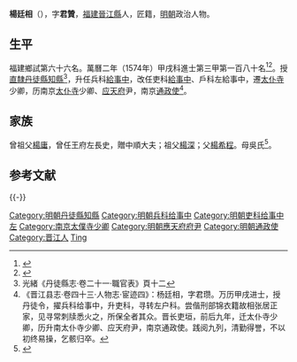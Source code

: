 {{明清人物信息框
| 姓名 = 楊廷相
| 原名 =
| 圖片名稱= 
| 圖片大小 =
| 圖片說明 = 
| 最高職務 = 南京通政使
| 國家 = 大明 
| 爵位 =
| 籍貫 = [[福建|福建]][[泉州府|泉州府]][[晉江縣|晉江縣]]
| 族裔 = 
| 旗籍 = 
| 字號 = 字君贊
| 諡號 =
| 出生日期 = 生年不詳
| 出生地點 = 
| 逝世日期 = 卒年不詳
| 逝世地點 =
| 墓葬 =
| 配偶 = 
| 親屬 = 
| 出身 =
* 萬曆二年甲戌科進士出身
| 經歷 =
| 著作 =  
}}
'''楊廷相'''（{{bd|？||？|catIdx=Y}}），字'''君贊'''，[[福建|福建]][[晉江縣|晉江縣]]人，匠籍，[[明朝|明朝]]政治人物。

== 生平 ==
福建鄉試第六十六名。萬曆二年（1574年）甲戌科進士第三甲第一百八十名<ref>{{Cite book|title=《皇明贡举考》卷五|last=（明）[[张朝瑞|张朝瑞]]|first=|publisher=《续修四库全书》史部第828册|year=|isbn=|location=|pages=}}</ref><ref>{{Cite book|title=贡举志五种 上|last=鲁小俊，江俊伟著|first=|publisher=武汉：武汉大学出版社|year=2009|isbn=978-7-307-07043-1|location=|pages=}}</ref>。授[[直隸|直隸]][[丹徒縣|丹徒縣]][[知縣|知縣]]<ref>光緒《丹徒縣志·卷二十一·職官表》頁十二</ref>，升任兵科[[給事中|給事中]]，改任吏科[[給事中|給事中]]、戶科左給事中，遷[[太仆寺|太仆寺]]少卿，历南京[[太仆寺|太仆寺]]少卿、[[应天府|应天府]]尹，南京[[通政使|通政使]]<ref>《晋江县志·卷四十三·人物志·宦迹四》：杨廷相，字君瓒。万历甲戌进士，授丹徒令，擢兵科给事中，升吏科，寻转左户科。尝偕刑部锦衣籍故相张居正家，见寻常刺牍悉火之，所保全者其众。晋长吏垣，前后九年，迁太仆寺少卿，历升南太仆寺少卿、应天府尹，南京通政使。践阅九列，清勤得誉，不以初终易操，乞骸归卒。</ref>。

==家族==
曾祖父[[楊庸|楊庸]]，曾任王府左長史，贈中順大夫；祖父[[楊深|楊深]]；父[[楊希程|楊希程]]。母吳氏<ref>{{Cite book|title=天一阁藏明代科举录选刊 登科录 点校本|last=龚延明主编|first=|publisher=宁波出版社|year=2016|isbn=978-7-5526-2320-8|location=宁波|pages=|quote=《天一閣藏明代科舉錄選刊.登科錄》之《萬曆二年甲戌科登科錄》}}</ref>。

==参考文献==
{{reflist}}

{{-}}
{{start box}}
{{s-off}}
{{succession box|[[徐一檟|徐一檟]]|[[徐桓|徐桓]]|[[南直隸|直隸]][[丹徒縣|丹徒縣]][[知縣|知縣]]|<small>萬曆三年（1575年）上任</small>}}
{{end box}}
{{萬曆二年甲戌科殿試金榜}}
{{DEFAULTSORT:Yang楊}}
[[Category:明朝丹徒縣知縣|Category:明朝丹徒縣知縣]]
[[Category:明朝兵科给事中|Category:明朝兵科给事中]]
[[Category:明朝吏科给事中|Category:明朝吏科给事中]]
[[Category:明朝户科给事中|左]]
[[Category:南京太僕寺少卿|Category:南京太僕寺少卿]]
[[Category:明朝應天府府尹|Category:明朝應天府府尹]]
[[Category:明朝通政使|Category:明朝通政使]]
[[Category:晋江人|Category:晋江人]]
[[Category:杨姓|Ting]]